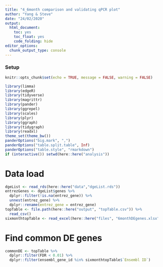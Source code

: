 ```yaml
---
title: "4_6month comparison and validating qPCR plot"
author: "Yang & Steve"
date: "24/02/2020"
output: 
  html_document: 
    toc: yes
    toc_float: yes
    code_folding: hide
editor_options: 
  chunk_output_type: console
---
```

### Setup

```r
knitr::opts_chunk$set(echo = TRUE, message = FALSE, warning = FALSE)
```

```r
library(limma)
library(edgeR)
library(tidyverse)
library(magrittr)
library(pander)
library(ggrepel)
library(scales)
library(plyr)
library(ggraph)
library(tidygraph)
library(readxl)
theme_set(theme_bw())
panderOptions("big.mark", ",")
panderOptions("table.split.table", Inf)
panderOptions("table.style", "rmarkdown")
if (interactive()) setwd(here::here("analysis"))
```

# Data load

```r
dgeList <- read_rds(here::here("data","dgeList.rds"))
entrezGenes <- dgeList$genes %>%
  dplyr::filter(!is.na(entrez_gene)) %>%
  unnest(entrez_gene) %>%
  dplyr::rename(entrez_gene = entrez_gene)
topTable <- file.path(here::here("output", "topTable.csv")) %>% 
  read_csv()
sixmonthtopTable <- read_excel(here::here("files", "6monthDEgenes.xlsx"))
```

# Find common DE genes
```r
commonDE <- topTable %>%
  dplyr::filter(FDR < 0.01) %>%
  dplyr::filter(ensembl_gene_id %in% sixmonthtopTable$`Ensembl ID`)

```